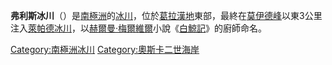 '''弗利斯冰川'''（{{lang-en|Fleece Glacier}}）是[[南極洲|南極洲]]的[[冰川|冰川]]，位於[[葛拉漢地|葛拉漢地]]東部，最終在[[莫伊德峰|莫伊德峰]]以東3公里注入[[萊帕德冰川|萊帕德冰川]]，以[[赫爾曼·梅爾維爾|赫爾曼·梅爾維爾]]小說《[[白鯨記|白鯨記]]》的廚師命名。

{{coord|65|54|S|63|10|W|source:GNIS|display=title}}

{{DEFAULTSORT:Fleece Glacier}}
[[Category:南極洲冰川|Category:南極洲冰川]]
[[Category:奧斯卡二世海岸|Category:奧斯卡二世海岸]]


{{OscarIICoast-geo-stub}}